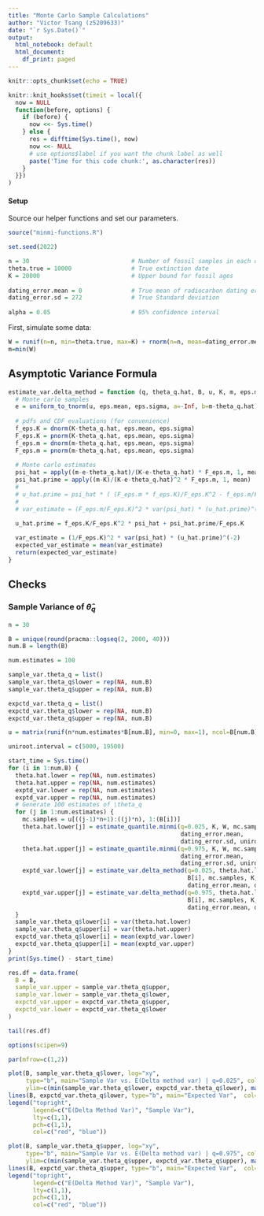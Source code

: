 ---
title: "Monte Carlo Sample Calculations"
author: "Victor Tsang (z5209633)"
date: "`r Sys.Date()`"
output:
  html_notebook: default
  html_document:
    df_print: paged
---

```{r setup, include=FALSE}
knitr::opts_chunk$set(echo = TRUE)

knitr::knit_hooks$set(timeit = local({
  now = NULL
  function(before, options) {
    if (before) {
      now <<- Sys.time()
    } else {
      res = difftime(Sys.time(), now)
      now <<- NULL
      # use options$label if you want the chunk label as well
      paste('Time for this code chunk:', as.character(res))
    }
  }})
)
```

#### Setup

Source our helper functions and set our parameters.

```{r}
source("minmi-functions.R")

set.seed(2022)

n = 30                             # Number of fossil samples in each dataset
theta.true = 10000                 # True extinction date
K = 20000                          # Upper bound for fossil ages
 
dating_error.mean = 0              # True mean of radiocarbon dating error
dating_error.sd = 272              # True Standard deviation
 
alpha = 0.05                       # 95% confidence interval

```

First, simulate some data:

```{r}
W = runif(n=n, min=theta.true, max=K) + rnorm(n=n, mean=dating_error.mean, sd=dating_error.sd)
m=min(W)
```


## Asymptotic Variance Formula

```{r}
estimate_var.delta_method = function (q, theta_q.hat, B, u, K, m, eps.mean, eps.sigma) {
  # Monte carlo samples
  e = uniform_to_tnorm(u, eps.mean, eps.sigma, a=-Inf, b=m-theta_q.hat)
  
  # pdfs and CDF evaluations (for convenience)
  f_eps.K = dnorm(K-theta_q.hat, eps.mean, eps.sigma)
  F_eps.K = pnorm(K-theta_q.hat, eps.mean, eps.sigma)
  f_eps.m = dnorm(m-theta_q.hat, eps.mean, eps.sigma)
  F_eps.m = pnorm(m-theta_q.hat, eps.mean, eps.sigma)
  
  # Monte carlo estimates
  psi_hat = apply((m-e-theta_q.hat)/(K-e-theta_q.hat) * F_eps.m, 1, mean)
  psi_hat.prime = apply((m-K)/(K-e-theta_q.hat)^2 * F_eps.m, 1, mean)
  # 
  # u_hat.prime = psi_hat * ( (F_eps.m * f_eps.K)/F_eps.K^2 - f_eps.m/F_eps.K) + F_eps.m/F_eps.K * psi_hat.prime
  # 
  # var_estimate = (F_eps.m/F_eps.K)^2 * var(psi_hat) * (u_hat.prime)^(-2)
  
  u_hat.prime = f_eps.K/F_eps.K^2 * psi_hat + psi_hat.prime/F_eps.K

  var_estimate = (1/F_eps.K)^2 * var(psi_hat) * (u_hat.prime)^(-2)  
  expected_var_estimate = mean(var_estimate)
  return(expected_var_estimate)
}
```

## Checks

### Sample Variance of $\hat\theta_q$

```{r}
n = 30

B = unique(round(pracma::logseq(2, 2000, 40)))
num.B = length(B)

num.estimates = 100

sample_var.theta_q = list()
sample_var.theta_q$lower = rep(NA, num.B)
sample_var.theta_q$upper = rep(NA, num.B)

expctd_var.theta_q = list()
expctd_var.theta_q$lower = rep(NA, num.B)
expctd_var.theta_q$upper = rep(NA, num.B)

u = matrix(runif(n*num.estimates*B[num.B], min=0, max=1), ncol=B[num.B])

uniroot.interval = c(5000, 19500)
```

```{r}
start_time = Sys.time()
for (i in 1:num.B) {
  theta.hat.lower = rep(NA, num.estimates)
  theta.hat.upper = rep(NA, num.estimates)
  exptd_var.lower = rep(NA, num.estimates)
  exptd_var.upper = rep(NA, num.estimates)
  # Generate 100 estimates of \theta_q
  for (j in 1:num.estimates) {
    mc.samples = u[((j-1)*n+1):((j)*n), 1:(B[i])]
    theta.hat.lower[j] = estimate_quantile.minmi(q=0.025, K, W, mc.samples,
                                                 dating_error.mean,
                                                 dating_error.sd, uniroot.interval)
    theta.hat.upper[j] = estimate_quantile.minmi(q=0.975, K, W, mc.samples,
                                                 dating_error.mean,
                                                 dating_error.sd, uniroot.interval)
    exptd_var.lower[j] = estimate_var.delta_method(q=0.025, theta.hat.lower[j],
                                                   B[i], mc.samples, K, m,
                                                   dating_error.mean, dating_error.sd)
    exptd_var.upper[j] = estimate_var.delta_method(q=0.975, theta.hat.lower[j],
                                                   B[i], mc.samples, K, m,
                                                   dating_error.mean, dating_error.sd)
  }
  sample_var.theta_q$lower[i] = var(theta.hat.lower)
  sample_var.theta_q$upper[i] = var(theta.hat.upper)
  expctd_var.theta_q$lower[i] = mean(exptd_var.lower)
  expctd_var.theta_q$upper[i] = mean(exptd_var.upper)
}
print(Sys.time() - start_time)

res.df = data.frame(
  B = B,
  sample_var.upper = sample_var.theta_q$upper,
  sample_var.lower = sample_var.theta_q$lower,
  expctd_var.upper = expctd_var.theta_q$upper,
  expctd_var.lower = expctd_var.theta_q$lower
)

tail(res.df)
```

```{r fig.width=12, fig.height=5}
options(scipen=9)

par(mfrow=c(1,2))

plot(B, sample_var.theta_q$lower, log="xy",
     type="b", main="Sample Var vs. E(Delta method var) | q=0.025", col="blue",
     ylim=c(min(sample_var.theta_q$lower, expctd_var.theta_q$lower), max(sample_var.theta_q$lower, expctd_var.theta_q$lower)), ylab=NA)
lines(B, expctd_var.theta_q$lower, type="b", main="Expected Var",  col="red")
legend("topright",
       legend=c("E(Delta Method Var)", "Sample Var"),
       lty=c(1,1),
       pch=c(1,1),
       col=c("red", "blue"))

plot(B, sample_var.theta_q$upper, log="xy",
     type="b", main="Sample Var vs. E(Delta method var) | q=0.975", col="blue",
     ylim=c(min(sample_var.theta_q$upper, expctd_var.theta_q$upper), max(sample_var.theta_q$upper, expctd_var.theta_q$upper)), ylab=NA)
lines(B, expctd_var.theta_q$upper, type="b", main="Expected Var",  col="red")
legend("topright",
       legend=c("E(Delta Method Var)", "Sample Var"),
       lty=c(1,1),
       pch=c(1,1),
       col=c("red", "blue"))
```



